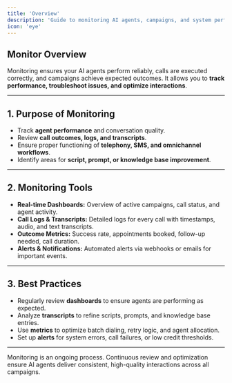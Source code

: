 ```yaml
---
title: 'Overview'
description: 'Guide to monitoring AI agents, campaigns, and system performance.'
icon: 'eye'
---
```


## Monitor Overview  
Monitoring ensures your AI agents perform reliably, calls are executed correctly, and campaigns achieve expected outcomes. It allows you to **track performance, troubleshoot issues, and optimize interactions**.

---

## 1. Purpose of Monitoring  
- Track **agent performance** and conversation quality.  
- Review **call outcomes, logs, and transcripts**.  
- Ensure proper functioning of **telephony, SMS, and omnichannel workflows**.  
- Identify areas for **script, prompt, or knowledge base improvement**.  

---

## 2. Monitoring Tools  
- **Real-time Dashboards:** Overview of active campaigns, call status, and agent activity.  
- **Call Logs & Transcripts:** Detailed logs for every call with timestamps, audio, and text transcripts.  
- **Outcome Metrics:** Success rate, appointments booked, follow-up needed, call duration.  
- **Alerts & Notifications:** Automated alerts via webhooks or emails for important events.  

---

## 3. Best Practices  
- Regularly review **dashboards** to ensure agents are performing as expected.  
- Analyze **transcripts** to refine scripts, prompts, and knowledge base entries.  
- Use **metrics** to optimize batch dialing, retry logic, and agent allocation.  
- Set up **alerts** for system errors, call failures, or low credit thresholds.  

---

<Tip>  
Monitoring is an ongoing process. Continuous review and optimization ensure AI agents deliver consistent, high-quality interactions across all campaigns.
</Tip>
